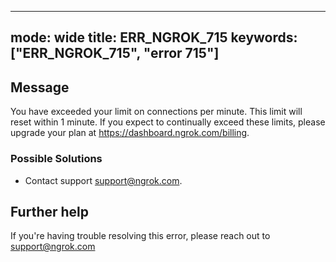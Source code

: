 
---
mode: wide
title: ERR_NGROK_715
keywords: ["ERR_NGROK_715", "error 715"]
---

## Message
You have exceeded your limit on connections per minute. This limit will reset within 1 minute. If you expect to continually exceed these limits, please upgrade your plan at https://dashboard.ngrok.com/billing.



### Possible Solutions

- Contact support support@ngrok.com.


## Further help
If you're having trouble resolving this error, please reach out to [support@ngrok.com](mailto:support@ngrok.com?subject=Help%20with%20ERR_NGROK_715)


